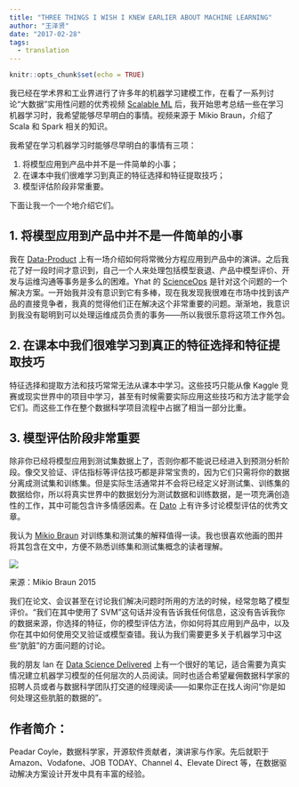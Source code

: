 ```yaml
---
title: "THREE THINGS I WISH I KNEW EARLIER ABOUT MACHINE LEARNING"
author: "王泽贤"
date: "2017-02-28"
tags:
  - translation
---
```


```r
knitr::opts_chunk$set(echo = TRUE)
```

我已经在学术界和工业界进行了许多年的机器学习建模工作，在看了一系列讨论“大数据”实用性问题的优秀视频 [Scalable ML](https://www.safaribooksonline.com/library/view/scalable-machine-learning/9781491939437/video233428.html) 后，我开始思考总结一些在学习机器学习时，我希望能够尽早明白的事情。视频来源于 Mikio Braun，介绍了 Scala 和 Spark 相关的知识。

<!-- more -->

我希望在学习机器学习时能够尽早明白的事情有三项：

1. 将模型应用到产品中并不是一件简单的小事；
2. 在课本中我们很难学习到真正的特征选择和特征提取技巧；
3. 模型评估阶段非常重要。

下面让我一个一个地介绍它们。

## 1. 将模型应用到产品中并不是一件简单的小事

我在 [Data-Product](http://pyvideo.org/pycon-italia-2015/how-to-get-data-science-models-into-production-on.html) 上有一场介绍如何将常微分方程应用到产品中的演讲。之后我花了好一段时间才意识到，自己一个人来处理包括模型衰退、产品中模型评价、开发与运维沟通等事务是多么的困难。Yhat 的 [ScienceOps](http://www.yhathq.com/) 是针对这个问题的一个解决方案。一开始我并没有意识到它有多棒，现在我发现我很难在市场中找到该产品的直接竞争者，我真的觉得他们正在解决这个非常重要的问题。渐渐地，我意识到我没有聪明到可以处理运维成员负责的事务——所以我很乐意将这项工作外包。
 
## 2. 在课本中我们很难学习到真正的特征选择和特征提取技巧
特征选择和提取方法和技巧常常无法从课本中学习。这些技巧只能从像 Kaggle 竞赛或现实世界中的项目中学习，甚至有时候需要实际应用这些技巧和方法才能学会它们。而这些工作在整个数据科学项目流程中占据了相当一部分比重。

## 3. 模型评估阶段非常重要
除非你已经将模型应用到测试集数据上了，否则你都不能说已经进入到预测分析阶段。像交叉验证、评估指标等评估技巧都是非常宝贵的，因为它们只需将你的数据分离成测试集和训练集。但是实际生活通常并不会将已经定义好测试集、训练集的数据给你，所以将真实世界中的数据划分为测试数据和训练数据，是一项充满创造性的工作，其中可能包含许多情感因素。在 [Dato](http://blog.dato.com/how-to-evaluate-machine-learning-models-the-pitfalls-of-ab-testing) 上有许多讨论模型评估的优秀文章。

我认为 [Mikio Braun](http://blog.mikiobraun.de/2015/03/three-things-about-data-science.html) 对训练集和测试集的解释值得一读。我也很喜欢他画的图并将其包含在文中，方便不熟悉训练集和测试集概念的读者理解。

![](http://blog.mikiobraun.de/images/3t-evaluation.png)

来源：Mikio Braun 2015

我们在论文、会议甚至在讨论我们解决问题时所用的方法的时候，经常忽略了模型评价。“我们在其中使用了 SVM ”这句话并没有告诉我任何信息，这没有告诉我你的数据来源，你选择的特征，你的模型评估方法，你如何将其应用到产品中，以及你在其中如何使用交叉验证或模型查错。我认为我们需要更多关于机器学习中这些“肮脏”的方面问题的讨论。

我的朋友 Ian 在 [Data Science Delivered](https://github.com/ianozsvald/data_science_delivered) 上有一个很好的笔记，适合需要为真实情况建立机器学习模型的任何层次的人员阅读。同时也适合希望雇佣数据科学家的招聘人员或者与数据科学团队打交道的经理阅读——如果你正在找人询问“你是如何处理这些肮脏的数据的”。

## 作者简介：
Peadar Coyle，数据科学家，开源软件贡献者，演讲家与作家。先后就职于 Amazon、Vodafone、JOB TODAY、Channel 4、Elevate Direct 等，在数据驱动解决方案设计开发中具有丰富的经验。
 


